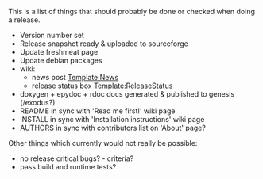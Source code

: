 This is a list of things that should probably be done or checked when doing a release.

* Version number set
* Release snapshot ready & uploaded to sourceforge
* Update freshmeat page
* Update debian packages
* wiki:
** news post [[Template:News]]
** release status box [[Template:ReleaseStatus]]
* doxygen + epydoc + rdoc docs generated & published to genesis (/exodus?)
* README in sync with 'Read me first!' wiki page
* INSTALL in sync with 'Installation instructions' wiki page
* AUTHORS in sync with contributors list on 'About' page?

Other things which currently would not really be possible:
* no release critical bugs? - criteria?
* pass build and runtime tests?